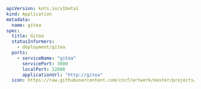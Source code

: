 ```yaml
apiVersion: kots.io/v1beta1
kind: Application
metadata:
  name: gitea
spec:
  title: Gitea
  statusInformers:
    - deployment/gitea
  ports:
    - serviceName: "gitea"
      servicePort: 3000
      localPort: 32000
      applicationUrl: "http://gitea"
  icon: https://raw.githubusercontent.com/cncf/artwork/master/projects/kubernetes/icon/color/kubernetes-icon-color.png
```  
